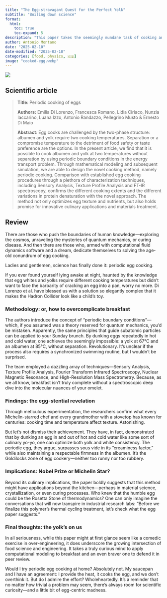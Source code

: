 ```yaml
---
title: "The Egg-stravagant Quest for the Perfect Yolk"
subtitle: "Boiling down science"
format:
  html:
    toc: true
    toc-expand: 5
description: "This paper takes the seemingly mundane task of cooking an egg and transforms it into a scientific endeavor worthy of computational fluid dynamics modeling. The researchers introduce \"periodic cooking,\" a method involving alternating hot and cold water baths to achieve optimal yolk and albumen textures without separation. Utilizing a suite of high-tech analysis techniques—including Sensory Analysis, Texture Profile Analysis, and Nuclear Magnetic Resonance—the authors validate that their method enhances both texture and nutritional quality. While the real-world practicality of the method remains questionable, the paper highlights the intersection of engineering and culinary science, proving that even breakfast can be overanalyzed."
author: Antonio Montano
date: "2025-02-10"
date-modified: "2025-02-10"
categories: [food, physics, 🇬🇧]
image: "cooked-egg.webp"
---
```


::: {.column-margin}
![](cooked-egg.webp)
:::

## Scientific article

> **Title**: Periodic cooking of eggs
>
> **Authors:**  Emilia Di Lorenzo, Francesca Romano, Lidia Ciriaco, Nunzia Iaccarino, Luana Izzo, Antonio Randazzo, Pellegrino Musto & Ernesto Di Maio
> 
> **Abstract**: Egg cooks are challenged by the two-phase structure: albumen and yolk require two cooking temperatures. Separation or a compromise temperature to the detriment of food safety or taste preference are the options. In the present article, we find that it is possible to cook albumen and yolk at two temperatures without separation by using periodic boundary conditions in the energy transport problem. Through mathematical modeling and subsequent simulation, we are able to design the novel cooking method, namely periodic cooking. Comparison with established egg cooking procedures through a plethora of characterization techniques, including Sensory Analysis, Texture Profile Analysis and FT-IR spectroscopy, confirms the different cooking extents and the different variations in protein denaturation with the novel approach. The method not only optimizes egg texture and nutrients, but also holds promise for innovative culinary applications and materials treatment.
 
## Review

There are those who push the boundaries of human knowledge—exploring the cosmos, unraveling the mysteries of quantum mechanics, or curing disease. And then there are those who, armed with computational fluid dynamics software and a dream, dedicate themselves to solving the age-old conundrum of egg cooking.

Ladies and gentlemen, science has finally done it: periodic egg cooking.

If you ever found yourself lying awake at night, haunted by the knowledge that egg whites and yolks require different cooking temperatures but didn’t want to face the barbarity of cracking an egg into a pan, worry no more. Di Lorenzo et al. have blessed us with a solution so elegantly complex that it makes the Hadron Collider look like a child’s toy.

### Methodology: or, how to overcomplicate breakfast

The authors introduce the concept of "periodic boundary conditions"—which, if you assumed was a theory reserved for quantum mechanics, you’d be mistaken. Apparently, the same principles that guide subatomic particles can be applied to your Sunday brunch. By dunking eggs repeatedly in hot and cold water, one achieves the seemingly impossible: a yolk at 67°C and an albumen at 85°C, without separation. Revolutionary. It’s unclear if the process also requires a synchronized swimming routine, but I wouldn’t be surprised.

The team employed a dazzling array of techniques—Sensory Analysis, Texture Profile Analysis, Fourier Transform Infrared Spectroscopy, Nuclear Magnetic Resonance, and High-Resolution Mass Spectrometry. Because, as we all know, breakfast isn’t truly complete without a spectroscopic deep dive into the molecular nuances of your omelet.

### Findings: the egg-stential revelation

Through meticulous experimentation, the researchers confirm what every Michelin-starred chef and every grandmother with a stovetop has known for centuries: cooking time and temperature affect texture. Astonishing.

But let’s not dismiss their achievement. They have, in fact, demonstrated that by dunking an egg in and out of hot and cold water like some sort of culinary yo-yo, one can optimize both yolk and white consistency. The periodic egg, they argue, surpasses sous vide in its "creaminess factor," while also maintaining a respectable firmness in the albumen. It’s the Goldilocks zone of egg cookery—neither too runny nor too rubbery.

### Implications: Nobel Prize or Michelin Star?

Beyond its culinary implications, the paper boldly suggests that this method might have applications beyond the kitchen—perhaps in material science, crystallization, or even curing processes. Who knew that the humble egg could be the Rosetta Stone of thermodynamics? One can only imagine the conversations that will now transpire in industrial research labs: "Before we finalize this polymer’s thermal cycling treatment, let’s check what the egg paper suggests."

### Final thoughts: the yolk's on us

In all seriousness, while this paper might at first glance seem like a comedic exercise in over-engineering, it does underscore the growing intersection of food science and engineering. It takes a truly curious mind to apply computational modeling to breakfast and an even braver one to defend it in peer review.

Would I try periodic egg cooking at home? Absolutely not. My saucepan and I have an agreement: I provide the heat, it cooks the egg, and we don’t overthink it. But do I admire the effort? Wholeheartedly. It’s a reminder that no matter how trivial a problem may seem, there’s always room for scientific curiosity—and a little bit of egg-centric madness.


